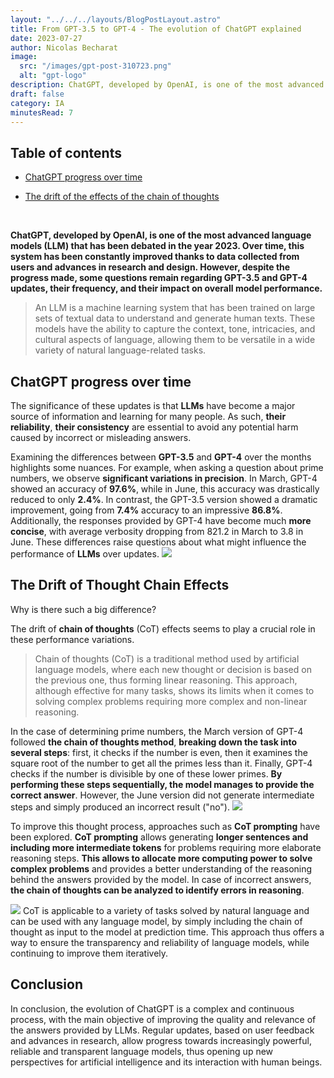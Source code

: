 ```yaml
---
layout: "../../../layouts/BlogPostLayout.astro"
title: From GPT-3.5 to GPT-4 - The evolution of ChatGPT explained
date: 2023-07-27
author: Nicolas Becharat
image:
  src: "/images/gpt-post-310723.png"
  alt: "gpt-logo"
description: ChatGPT, developed by OpenAI, is one of the most advanced language models (LLM) that has been debated in the year 2023. Over time, this system has been constantly improved thanks to data collected from users and advances in research and design. However, despite the progress made, some questions remain regarding GPT-3.5 and GPT-4 updates, their frequency, and their impact on overall model performance.
draft: false
category: IA
minutesRead: 7
---
```


## Table of contents

* [ChatGPT progress over time](#chatgpt-progress-over-time)

* [The drift of the effects of the chain of thoughts](#the-drift-of-the-effects-of-the-chain-of-thoughts)


<br/>

**ChatGPT, developed by OpenAI, is one of the most advanced language models (LLM) that has been debated in the year 2023. Over time, this system has been constantly improved thanks to data collected from users and advances in research and design. However, despite the progress made, some questions remain regarding GPT-3.5 and GPT-4 updates, their frequency, and their impact on overall model performance.**
> An LLM is a machine learning system that has been trained on large sets of textual data to understand and generate human texts. These models have the ability to capture the context, tone, intricacies, and cultural aspects of language, allowing them to be versatile in a wide variety of natural language-related tasks.

## ChatGPT progress over time

The significance of these updates is that **LLMs** have become a major source of information and learning for many people. As such, **their reliability**, **their consistency** are essential to avoid any potential harm caused by incorrect or misleading answers.

Examining the differences between **GPT-3.5** and **GPT-4** over the months highlights some nuances. For example, when asking a question about prime numbers, we observe **significant variations in precision**. In March, GPT-4 showed an accuracy of **97.6%**, while in June, this accuracy was drastically reduced to only **2.4%**. In contrast, the GPT-3.5 version showed a dramatic improvement, going from **7.4%** accuracy to an impressive **86.8%**. Additionally, the responses provided by GPT-4 have become much **more concise**, with average verbosity dropping from 821.2 in March to 3.8 in June. These differences raise questions about what might influence the performance of **LLMs** over updates.
<img src="https://lh3.googleusercontent.com/drive-viewer/AITFw-wXbdSRe0Isrh9WuSfDK7jDfzrRF1jvqLYvoYgWq8gCqr3eQRJWKmSo8GLnY2tNSWuncHd4pZJq-4KON2bp_lao37qBSg=s1600" class="max-w-full h-auto block m-auto" />

## The Drift of Thought Chain Effects

Why is there such a big difference?

The drift of **chain of thoughts** (CoT) effects seems to play a crucial role in these performance variations.
>Chain of thoughts (CoT) is a traditional method used by artificial language models, where each new thought or decision is based on the previous one, thus forming linear reasoning. This approach, although effective for many tasks, shows its limits when it comes to solving complex problems requiring more complex and non-linear reasoning.


In the case of determining prime numbers, the March version of GPT-4 followed **the chain of thoughts method**, **breaking down the task into several steps**: first, it checks if the number is even, then it examines the square root of the number to get all the primes less than it. Finally, GPT-4 checks if the number is divisible by one of these lower primes. **By performing these steps sequentially, the model manages to provide the correct answer**. However, the June version did not generate intermediate steps and simply produced an incorrect result ("no").
<img src='https://lh3.googleusercontent.com/drive-viewer/AITFw-zoU67ZM5kIzUS-JaZvAq8jSggHfLQy6fHm3TcXDiUNlLrjOJydflwDI3i65epBQLoFQopnoCgxLRAIC6ZtkvtJHWH25A=s1600' class="max-w-[60 %] h-auto block m-auto"/>


To improve this thought process, approaches such as **CoT prompting** have been explored. **CoT prompting** allows generating **longer sentences and including more intermediate tokens** for problems requiring more elaborate reasoning steps. **This allows to allocate more computing power to solve complex problems** and provides a better understanding of the reasoning behind the answers provided by the model. In case of incorrect answers, **the chain of thoughts can be analyzed to identify errors in reasoning**.

<img src='https://lh3.googleusercontent.com/drive-viewer/AITFw-yPC5XzHvaVNe1Y6gINLLH_Ll5e_N2o0BPxtDnjjRG3t6davhwCxvUHgjx9b282YfCXNcoEiO6Ssc9QH27OEDtdsxUg=s1600' class="max-w- full h-auto block m-auto"/>
CoT is applicable to a variety of tasks solved by natural language and can be used with any language model, by simply including the chain of thought as input to the model at prediction time. This approach thus offers a way to ensure the transparency and reliability of language models, while continuing to improve them iteratively.


## Conclusion

In conclusion, the evolution of ChatGPT is a complex and continuous process, with the main objective of improving the quality and relevance of the answers provided by LLMs. Regular updates, based on user feedback and advances in research, allow progress towards increasingly powerful, reliable and transparent language models, thus opening up new perspectives for artificial intelligence and its interaction with human beings.